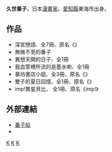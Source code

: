 {{japanese|japanese=久世 番子|kana=くぜ ばんこ|romaji=Kuze Banko}}{{漫畫}}
'''久世番子'''{{BD|1977年|12月5日}}，日本[[漫畫家|漫畫家]]。[[愛知縣|愛知縣]]東海市出身。

==作品==
*深宮戀語、全7冊、原名《{{link-ja|パレス・メイヂ}}》
*無微不至的番子
*異想天開的日子、全1冊
*我血管裡所流的是墨水喲、全1冊
*暴坊書店小姐、全3冊、原名《{{link-ja|暴れん坊本屋さん}}》
*雙子的夏日回憶、全1冊、原名《{{lang|ja|ふたりめの事情}}》
*imp!異星貝比、 全1冊、原名《imp!》

==外部連結==
* [http://kuzebanko.blog11.fc2.com/ 番子帖] {{Wayback|url=http://kuzebanko.blog11.fc2.com/ |date=20200919213221 }}
* {{Twitter|bankolan}}

{{日本漫畫家小作品}}

[[Category:日本漫画家|K]]
[[Category:愛知縣出身人物|K]]
[[Category:少女漫畫家|K]]
